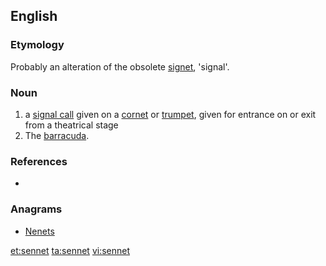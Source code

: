 ==English==

===Etymology===
Probably an alteration of the obsolete [[signet]], 'signal'.

===Noun===
{{en-noun}}

# a [[signal call]] given on a [[cornet]] or [[trumpet]], given for entrance on or exit from a theatrical stage 
# The [[barracuda]]. <!--Webster 1913-->

===References===
* {{R:Webster NCD 1967}}

===Anagrams===
* [[Nenets#English|Nenets]]

[[et:sennet]]
[[ta:sennet]]
[[vi:sennet]]